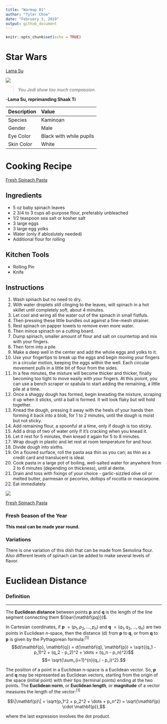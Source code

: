 ```yaml
---
title: "Warmup 01"
author: "Tyler Choe"
date: "February 3, 2019"
output: github_document
---
```


```r
knitr::opts_chunk$set(echo = TRUE)
```

# Star Wars

[Lama Su](https://starwars.fandom.com/wiki/Lama_Su)

[![](https://vignette.wikia.nocookie.net/starwars/images/7/73/Lama_Su.jpg/revision/latest?cb=20080117165735)](https://vignette.wikia.nocookie.net/starwars/images/7/73/Lama_Su.jpg/revision/latest?cb=20080117165735)

>*You Jedi show too much compassion.*

   \-**Lama Su, reprimanding Shaak Ti**

|Description |Value    |
|:-----------|:--------|
|Species     |Kaminoan |
|Gender      |Male     |
|Eye Color   |Black with while pupils   |
|Skin Color  |White    |

# Cooking Recipe

[Fresh Spinach Pasta](https://smittenkitchen.com/2014/05/fresh-spinach-pasta/)

## Ingredients
+ 5 oz baby spinach leaves
+ 2 3/4 to 3 cups all-purpose flour, preferably unbleached
+ 1/2 teaspoon sea salt or kosher salt
+ 3 large eggs
+ 3 large egg yolks
+ Water (only if abloslutely needed)
+ Additional flour for rolling

## Kitchen Tools
+ Rolling Pin
+ Knife

## Instructions
1. Wash spinach but no need to dry. 
2. With water droplets still clinging to the leaves, wilt spinach in a hot skillet until completely soft, about 4 minutes.
3. Let cool and wring all the water out of the spinach in small fistfuls.
4. Then pressing these little bundles out against a fine\-mesh strainer. 
5. Rest spinach on papper towels to remove even more water.
6. Then mince spinach on a cutting board.
7. Dump spinach, smaller amount of flour and salt on countertop and mix with your fingers.
8. Then form into a pile. 
9. Make a deep well in the center and add the whole eggs and yolks to it.
10. Use your fingertips to break up the eggs and begin moving your fingers in a circular motion, keeping the eggs within the well. Each circular movement pulls in a little bit of flour from the sides.
11. In a few minutes, the mixture will become thicker and thicker, finally becoming too tight to move easily with your fingers. At this poiont, you can use a bench scraper or spatula to start adding the remaining, a little pile at a time.
12. Once a shaggy dough has formed, begin kneading the mixture, scraping it up when it sticks, until a ball is formed. It will look flaky but will hold together.
13. Knead the dough, pressing it away with the heels of your hands then forming it back into a blob, for 1 to 2 minutes, until the dough is moist but not sticky.
14. Add remaining flour, a spoonful at a time, only if dough is too sticky. 
15. Add a drop of two of water only if it's cracking when you knead it.
16. Let it rest for 5 minutes, then knead it again for 5 to 8 minutes. 
17. Wrap dough in plastic and let rest at room temperature for and hour.
18. Divide dough into sixths. 
19. On a floured surface, roll the pasta asa thin as you can; as thin as a credit card and translucent is ideal.
20. Cook pasta in a large pot of boiling, well\-salted water for anywhere from 2 to 6 minutes (depending on thickness), until al dente.
21. Drain and toss with fixings of your choice \- garlic-sizzled olive oil or melted butter, parmesan or pecorino, dollops of rocotta or mascarpone.
22. Eat immediately.

![](C:\Users\tyler\STAT 133 Lab\images\Pasta.png)

[Fresh Spinach Pasta](https://www.flickr.com/photos/smitten/14142984493/in/photostream/)

### Fresh Season of the Year
**This meal can be made year round.**

### Variations
There is one variation of this dish that can be made from Semolina flour.  
Also different levels of spinach can be added to make several levels of flavor.

# Euclidean Distance

### Definition

___

The **Euclidean distance** between points **p** and **q** is the length of the line segment connecting them $(\bar{\mathbf{pq}})$.

In Cartesian coordinates, if **p** $=(p_{1},p_{2},...,p_{n})$ and **q** $=(q_{1},q_{2},...,q_{n})$ are two points in Euclidean *n*\-space, then the distance (d) from **p** to **q**, or from **q** to **p** is given by the Pythagorean formula:$^{[1]}$
$$d(\mathbf{p}, \mathbf{q}) = d(\mathbf{q}, \mathbf{p}) = \sqrt{(q_1 - p_1)^2 + (q_2 - p_2)^2 + \dots + (q_n - p_n)^2}$$
$$= \sqrt{\sum_{i=1}^{n}(q_i - p_i)^2}.$$

The position of a point in a Euclidean n-space is a Euclidean vector. So, **p** and **q** may be represented as Euclidean vectors, starting from the origin of the space (initial point) with their tips (terminal points) ending at the two points. The **Euclidean norm**, or **Euclidean length**, or **magnitude** of a vector measures the length of the vector:$^{[1]}$

$$\|\mathbf{p}\| = \sqrt{p_1^2 + p_2^2 + \dots + p_n^2} = \sqrt{\mathbf{p} \cdot \mathbf{p}},$$

where the last expression involves the dot product.
